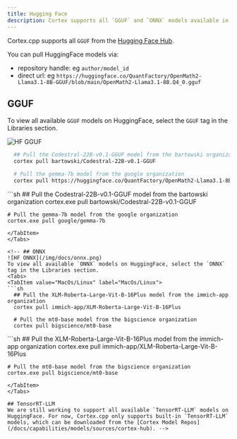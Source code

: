 ```yaml
---
title: Hugging Face
description: Cortex supports all `GGUF` and `ONNX` models available in Huggingface repositories, providing access to a wide range of models.
---
```



Cortex.cpp supports all `GGUF` from the [Hugging Face Hub](https://huggingface.co).

You can pull HuggingFace models via:
- repository handle: eg `author/model_id`
- direct url: eg `https://huggingface.co/QuantFactory/OpenMath2-Llama3.1-8B-GGUF/blob/main/OpenMath2-Llama3.1-8B.Q4_0.gguf`


## GGUF
To view all available `GGUF` models on HuggingFace, select the `GGUF` tag in the Libraries section.

![HF GGUF](/img/docs/gguf.png)
<Tabs>
  <TabItem value="MacOs/Linux" label="MacOs/Linux">
  ```sh
    ## Pull the Codestral-22B-v0.1-GGUF model from the bartowski organization
    cortex pull bartowski/Codestral-22B-v0.1-GGUF

    # Pull the gemma-7b model from the google organization
    cortex pull https://huggingface.co/QuantFactory/OpenMath2-Llama3.1-8B-GGUF/blob/main/OpenMath2-Llama3.1-8B.Q4_0.gguf
  ```
  </TabItem>
  <TabItem value="Windows" label="Windows">
  ```sh
    ## Pull the Codestral-22B-v0.1-GGUF model from the bartowski organization
    cortex.exe pull bartowski/Codestral-22B-v0.1-GGUF

    # Pull the gemma-7b model from the google organization
    cortex.exe pull google/gemma-7b
  ```
  </TabItem>
</Tabs>

<!-- ## ONNX
![HF ONNX](/img/docs/onnx.png)
To view all available `ONNX` models on HuggingFace, select the `ONNX` tag in the Libraries section.
<Tabs>
  <TabItem value="MacOs/Linux" label="MacOs/Linux">
  ```sh
    ## Pull the XLM-Roberta-Large-Vit-B-16Plus model from the immich-app organization
    cortex pull immich-app/XLM-Roberta-Large-Vit-B-16Plus

    # Pull the mt0-base model from the bigscience organization
    cortex pull bigscience/mt0-base
  ```
  </TabItem>
  <TabItem value="Windows" label="Windows">
  ```sh
    ## Pull the XLM-Roberta-Large-Vit-B-16Plus model from the immich-app organization
    cortex.exe pull immich-app/XLM-Roberta-Large-Vit-B-16Plus

    # Pull the mt0-base model from the bigscience organization
    cortex.exe pull bigscience/mt0-base
  ```
  </TabItem>
</Tabs>

## TensorRT-LLM
We are still working to support all available `TensorRT-LLM` models on HuggingFace. For now, Cortex.cpp only supports built-in `TensorRT-LLM` models, which can be downloaded from the [Cortex Model Repos](/docs/capabilities/models/sources/cortex-hub). -->
